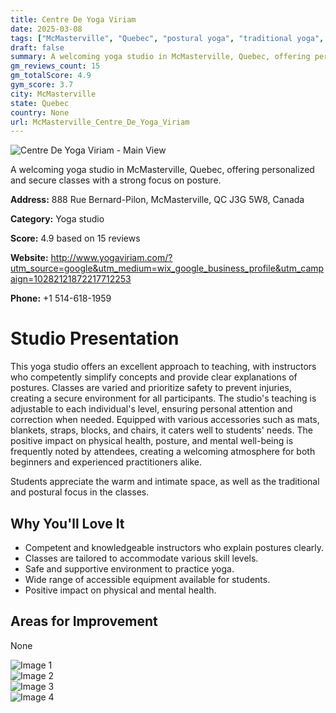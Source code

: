 ```yaml
---
title: Centre De Yoga Viriam
date: 2025-03-08
tags: ["McMasterville", "Quebec", "postural yoga", "traditional yoga", "intimate atmosphere", "personalized instruction", "McMasterville"]  
draft: false
summary: A welcoming yoga studio in McMasterville, Quebec, offering personalized and secure classes with a strong focus on posture.
gm_reviews_count: 15
gm_totalScore: 4.9
gym_score: 3.7
city: McMasterville
state: Quebec
country: None
url: McMasterville_Centre_De_Yoga_Viriam
---
```


<div className="aspect-[16/9] relative my-8">
  <img 
    src="https://lh5.googleusercontent.com/p/AF1QipN05RletkOBAHl1_jk2pP6-NDX7L-408ESbNag7=w1920-h1080-k-no"
    alt="Centre De Yoga Viriam - Main View"
    className="object-cover absolute inset-0 w-full h-full rounded-lg"
  />
</div>

A welcoming yoga studio in McMasterville, Quebec, offering personalized and secure classes with a strong focus on posture.

**Address:** 888 Rue Bernard-Pilon, McMasterville, QC J3G 5W8, Canada

**Category:** Yoga studio

**Score:** 4.9 based on 15 reviews

**Website:** http://www.yogaviriam.com/?utm_source=google&utm_medium=wix_google_business_profile&utm_campaign=10282121872217712253

**Phone:** +1 514-618-1959

# Studio Presentation

This yoga studio offers an excellent approach to teaching, with instructors who competently simplify concepts and provide clear explanations of postures. Classes are varied and prioritize safety to prevent injuries, creating a secure environment for all participants. The studio's teaching is adjustable to each individual's level, ensuring personal attention and correction when needed. Equipped with various accessories such as mats, blankets, straps, blocks, and chairs, it caters well to students' needs. The positive impact on physical health, posture, and mental well-being is frequently noted by attendees, creating a welcoming atmosphere for both beginners and experienced practitioners alike.

Students appreciate the warm and intimate space, as well as the traditional and postural focus in the classes.

## Why You'll Love It

- Competent and knowledgeable instructors who explain postures clearly.
- Classes are tailored to accommodate various skill levels.
- Safe and supportive environment to practice yoga.
- Wide range of accessible equipment available for students.
- Positive impact on physical and mental health.

## Areas for Improvement

None

<div className="grid grid-cols-1 xl:grid-cols-2 gap-4 my-8">
<div className="aspect-[4/3] relative"><img src="https://lh3.googleusercontent.com/p/AF1QipNbTXDIhxIp21rInoqX-D1-ncFTFuc9isdxhVHs=w1920-h1080-k-no" alt="Image 1" className="object-cover absolute inset-0 w-full h-full rounded-lg" /></div>
<div className="aspect-[4/3] relative"><img src="https://lh3.googleusercontent.com/p/AF1QipOQXpp0sFE4bbkpOg6RV2yyfLFytp6UZvDHB_TN=w1920-h1080-k-no" alt="Image 2" className="object-cover absolute inset-0 w-full h-full rounded-lg" /></div>
<div className="aspect-[4/3] relative"><img src="https://lh5.googleusercontent.com/p/AF1QipM5Sk-vGh30fb8pFppbA6dvYJKS8HflhTFL1Gar=w1920-h1080-k-no" alt="Image 3" className="object-cover absolute inset-0 w-full h-full rounded-lg" /></div>
<div className="aspect-[4/3] relative"><img src="https://lh5.googleusercontent.com/p/AF1QipMLIiM49JAeJfQZ7ZdOKW7ZPteNgMUK-MGtI86L=w1920-h1080-k-no" alt="Image 4" className="object-cover absolute inset-0 w-full h-full rounded-lg" /></div>
</div>